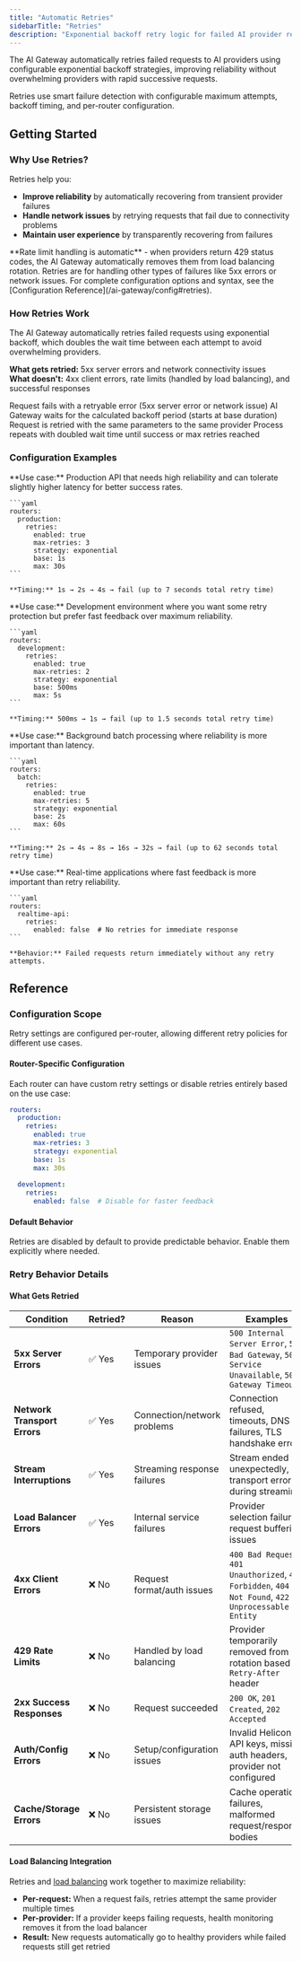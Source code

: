 ```yaml
---
title: "Automatic Retries"
sidebarTitle: "Retries"
description: "Exponential backoff retry logic for failed AI provider requests"
---
```


The AI Gateway automatically retries failed requests to AI providers using configurable exponential backoff strategies, improving reliability without overwhelming providers with rapid successive requests.

Retries use smart failure detection with configurable maximum attempts, backoff timing, and per-router configuration.

## Getting Started

### Why Use Retries?

Retries help you:
- **Improve reliability** by automatically recovering from transient provider failures
- **Handle network issues** by retrying requests that fail due to connectivity problems
- **Maintain user experience** by transparently recovering from failures

<Info>
  **Rate limit handling is automatic** - when providers return 429 status codes, the AI Gateway automatically removes them from load balancing rotation. Retries are for handling other types of failures like 5xx errors or network issues.
</Info>

<Note>
  For complete configuration options and syntax, see the [Configuration Reference](/ai-gateway/config#retries).
</Note>

### How Retries Work

The AI Gateway automatically retries failed requests using exponential backoff, which doubles the wait time between each attempt to avoid overwhelming providers.

**What gets retried:** 5xx server errors and network connectivity issues  
**What doesn't:** 4xx client errors, rate limits (handled by load balancing), and successful responses

<Steps>
  <Step title="Request Fails">
    Request fails with a retryable error (5xx server error or network issue)
  </Step>
  
  <Step title="Wait Period">
    AI Gateway waits for the calculated backoff period (starts at base duration)
  </Step>
  
  <Step title="Retry Request">
    Request is retried with the same parameters to the same provider
  </Step>
  
  <Step title="Repeat or Return">
    Process repeats with doubled wait time until success or max retries reached
  </Step>
</Steps>

### Configuration Examples

<Tabs>
  <Tab title="Production API - Reliable Service">
    **Use case:** Production API that needs high reliability and can tolerate slightly higher latency for better success rates.

    ```yaml
    routers:
      production:
        retries:
          enabled: true
          max-retries: 3
          strategy: exponential
          base: 1s
          max: 30s
    ```
    
    **Timing:** 1s → 2s → 4s → fail (up to 7 seconds total retry time)
  </Tab>

  <Tab title="Development Environment - Fast Feedback">
    **Use case:** Development environment where you want some retry protection but prefer fast feedback over maximum reliability.

    ```yaml
    routers:
      development:
        retries:
          enabled: true
          max-retries: 2
          strategy: exponential
          base: 500ms
          max: 5s
    ```
    
    **Timing:** 500ms → 1s → fail (up to 1.5 seconds total retry time)
  </Tab>

  <Tab title="Batch Processing - Maximum Reliability">
    **Use case:** Background batch processing where reliability is more important than latency.

    ```yaml
    routers:
      batch:
        retries:
          enabled: true
          max-retries: 5
          strategy: exponential
          base: 2s
          max: 60s
    ```
    
    **Timing:** 2s → 4s → 8s → 16s → 32s → fail (up to 62 seconds total retry time)
  </Tab>

  <Tab title="Real-time Applications - Disabled">
    **Use case:** Real-time applications where fast feedback is more important than retry reliability.

    ```yaml
    routers:
      realtime-api:
        retries:
          enabled: false  # No retries for immediate response
    ```
    
    **Behavior:** Failed requests return immediately without any retry attempts.
  </Tab>
</Tabs>

## Reference

### Configuration Scope

Retry settings are configured per-router, allowing different retry policies for different use cases.

#### Router-Specific Configuration

Each router can have custom retry settings or disable retries entirely based on the use case:

```yaml
routers:
  production:
    retries:
      enabled: true
      max-retries: 3
      strategy: exponential
      base: 1s
      max: 30s
  
  development:
    retries:
      enabled: false  # Disable for faster feedback
```

#### Default Behavior

Retries are disabled by default to provide predictable behavior. Enable them explicitly where needed.

### Retry Behavior Details

#### What Gets Retried

| Condition | Retried? | Reason | Examples |
|-----------|----------|---------|----------|
| **5xx Server Errors** | ✅ Yes | Temporary provider issues | `500 Internal Server Error`, `502 Bad Gateway`, `503 Service Unavailable`, `504 Gateway Timeout` |
| **Network Transport Errors** | ✅ Yes | Connection/network problems | Connection refused, timeouts, DNS failures, TLS handshake errors |
| **Stream Interruptions** | ✅ Yes | Streaming response failures | Stream ended unexpectedly, transport errors during streaming |
| **Load Balancer Errors** | ✅ Yes | Internal service failures | Provider selection failures, request buffering issues |
| **4xx Client Errors** | ❌ No | Request format/auth issues | `400 Bad Request`, `401 Unauthorized`, `403 Forbidden`, `404 Not Found`, `422 Unprocessable Entity` |
| **429 Rate Limits** | ❌ No | Handled by load balancing | Provider temporarily removed from rotation based on `Retry-After` header |
| **2xx Success Responses** | ❌ No | Request succeeded | `200 OK`, `201 Created`, `202 Accepted` |
| **Auth/Config Errors** | ❌ No | Setup/configuration issues | Invalid Helicone API keys, missing auth headers, provider not configured |
| **Cache/Storage Errors** | ❌ No | Persistent storage issues | Cache operation failures, malformed request/response bodies |


#### Load Balancing Integration

Retries and [load balancing](/ai-gateway/features/loadbalancing) work together to maximize reliability:

- **Per-request:** When a request fails, retries attempt the same provider multiple times
- **Per-provider:** If a provider keeps failing requests, health monitoring removes it from the load balancer
- **Result:** New requests automatically go to healthy providers while failed requests still get retried



